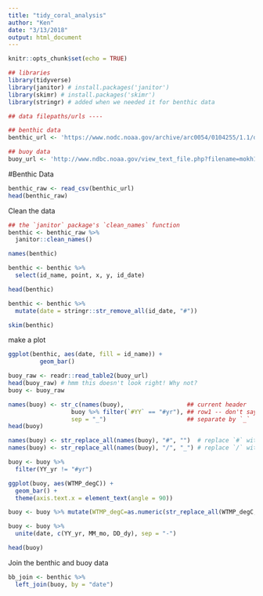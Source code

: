 ```yaml
---
title: "tidy_coral_analysis"
author: "Ken"
date: "3/13/2018"
output: html_document
---
```


```r
knitr::opts_chunk$set(echo = TRUE)
```

```r
## libraries
library(tidyverse)
library(janitor) # install.packages('janitor')
library(skimr) # install.packages('skimr')
library(stringr) # added when we needed it for benthic data

## data filepaths/urls ----

## benthic data
benthic_url <- 'https://www.nodc.noaa.gov/archive/arc0054/0104255/1.1/data/0-data/cd08/100308OaAla03m.CSV'

## buoy data
buoy_url <- 'http://www.ndbc.noaa.gov/view_text_file.php?filename=mokh1h2010.txt.gz&dir=data/historical/stdmet/'
```

#Benthic Data

```r
benthic_raw <- read_csv(benthic_url)
head(benthic_raw) 
```
Clean the data
```r
## the `janitor` package's `clean_names` function
benthic <- benthic_raw %>%
  janitor::clean_names()

names(benthic)
```

```r
benthic <- benthic %>%
  select(id_name, point, x, y, id_date)

head(benthic)
```


```r
benthic <- benthic %>%
  mutate(date = stringr::str_remove_all(id_date, "#"))
```

```r
skim(benthic)
```

make a plot

```r
ggplot(benthic, aes(date, fill = id_name)) +
         geom_bar()
```

```r
buoy_raw <- readr::read_table2(buoy_url)
head(buoy_raw) # hmm this doesn't look right! Why not?
buoy <- buoy_raw

```

```r
names(buoy) <- str_c(names(buoy),                  ## current header
                  buoy %>% filter(`#YY` == "#yr"), ## row1 -- don't say buoy[1,]
                  sep = "_")                       ## separate by `_`
head(buoy)
```

```r
names(buoy) <- str_replace_all(names(buoy), "#", "")  # replace `#` with nothing
names(buoy) <- str_replace_all(names(buoy), "/", "_") # replace `/` with `_`
```

```r
buoy <- buoy %>%
  filter(YY_yr != "#yr")
```

```r
ggplot(buoy, aes(WTMP_degC)) +
  geom_bar() +
  theme(axis.text.x = element_text(angle = 90))
```

```r
buoy <- buoy %>% mutate(WTMP_degC=as.numeric(str_replace_all(WTMP_degC,"999","")))
```

```r
buoy <- buoy %>%
  unite(date, c(YY_yr, MM_mo, DD_dy), sep = "-")

head(buoy)
```

Join the benthic and buoy data
```r
bb_join <- benthic %>%
  left_join(buoy, by = "date")
```

